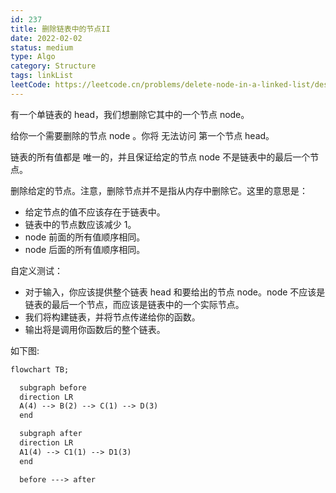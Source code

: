 ```yaml
---
id: 237
title: 删除链表中的节点II
date: 2022-02-02
status: medium
type: Algo
category: Structure
tags: linkList
leetCode: https://leetcode.cn/problems/delete-node-in-a-linked-list/description/
---
```


<Note>

有一个单链表的 head，我们想删除它其中的一个节点 node。

给你一个需要删除的节点 node 。你将 无法访问 第一个节点  head。

链表的所有值都是 唯一的，并且保证给定的节点 node 不是链表中的最后一个节点。

删除给定的节点。注意，删除节点并不是指从内存中删除它。这里的意思是：

- 给定节点的值不应该存在于链表中。
- 链表中的节点数应该减少 1。
- node 前面的所有值顺序相同。
- node 后面的所有值顺序相同。

自定义测试：

- 对于输入，你应该提供整个链表 head 和要给出的节点 node。node 不应该是链表的最后一个节点，而应该是链表中的一个实际节点。
- 我们将构建链表，并将节点传递给你的函数。
- 输出将是调用你函数后的整个链表。

如下图:

```md
flowchart TB;

  subgraph before
  direction LR
  A(4) --> B(2) --> C(1) --> D(3)
  end

  subgraph after
  direction LR
  A1(4) --> C1(1) --> D1(3)
  end

  before ---> after

```

</Note>


